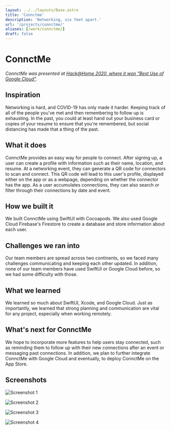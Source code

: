 ```yaml
---
layout: ../../layouts/Base.astro
title: 'Connctme'
description: 'Networking, six feet apart.'
url: '/projects/connctme/'
aliases: [/work/connctme/]
draft: false
---
```



# ConnctMe

<YouTube id="DJWlZnFEFG0" />

_ConnctMe was presented at [Hack@Home 2020, where it won "Best Use of Google Cloud"](https://devpost.com/software/connctme)._

## Inspiration

Networking is hard, and COVID-19 has only made it harder. Keeping track of all of the people you've met and then remembering to follow up is exhausting. In the past, you could at least hand out your business card or copies of your resume to ensure that you're remembered, but social distancing has made that a thing of the past.

## What it does

ConnctMe provides an easy way for people to connect. After signing up, a user can create a profile with information such as their name, location, and resume. At a networking event, they can generate a QR code for connectors to scan and connect. This QR code will lead to this user's profile, displayed either on the app or as a webpage, depending on whether the connector has the app. As a user accumulates connections, they can also search or filter through their connections by date and event.

## How we built it

We built ConnctMe using SwiftUI with Cocoapods. We also used Google Cloud Firebase's Firestore to create a database and store information about each user.

## Challenges we ran into

Our team members are spread across two continents, so we faced many challenges communicating and keeping each other updated. In addition, none of our team members have used SwiftUI or Google Cloud before, so we had some difficulty with those.

## What we learned

We learned so much about SwiftUI, Xcode, and Google Cloud. Just as importantly, we learned that strong planning and communication are vital for any project, especially when working remotely.

## What's next for ConnctMe

We hope to incorporate more features to help users stay connected, such as reminding them to follow up with their new connections after an event or messaging past connections. In addition, we plan to further integrate ConnctMe with Google Cloud and eventually, to deploy ConnctMe on the App Store.

## Screenshots

![Screenshot 1](connctme/1.png)

![Screenshot 2](connctme/2.png)

![Screenshot 3](connctme/3.png)

![Screenshot 4](connctme/4.png)
